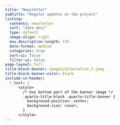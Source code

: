 ```yaml
---
title: "Newsletter"
subtitle: "Regular updates on the project"
listing:
  contents: newsletter
  sort: "date desc"
  type: default
  image-align: right
  max-description-length: 175
  date-format: medium
  categories: true
  sort-ui: false
  filter-ui: false
page-layout: full
title-block-banner: images/alternative_2.jpeg
title-block-banner-color: black
include-in-header:
  - text: |
      <style>
        /* Use bottom part of the banner image */
        .quarto-title-block .quarto-title-banner {
          background-position: center;
          background-size: cover;
        }
      </style>
---
```

